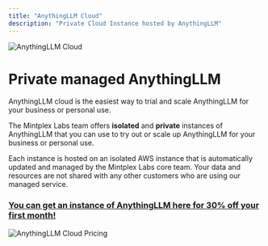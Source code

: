```yaml
---
title: "AnythingLLM Cloud"
description: "Private Cloud Instance hosted by AnythingLLM"
---
```



<Image
  src="/images/cloud/header-image.png"
  height={1080}
  width={1920}
  quality={100}
  alt="AnythingLLM Cloud"
/>

# Private managed AnythingLLM

AnythingLLM cloud is the easiest way to trial and scale AnythingLLM for your business or personal use.

The Mintplex Labs team offers **isolated** and **private** instances of AnythingLLM that you can use to try out or scale up AnythingLLM for your business or personal use.

Each instance is hosted on an isolated AWS instance that is automatically updated and managed by the Mintplex Labs core team. Your data and resources are not shared with any other customers who are using our managed service.

### [You can get an instance of AnythingLLM here for 30% off your first month!](https://anythingllm.com/pricing)

<Image
  src="/images/cloud/pricing.png"
  height={1080}
  width={1920}
  quality={100}
  alt="AnythingLLM Cloud Pricing"
/>
